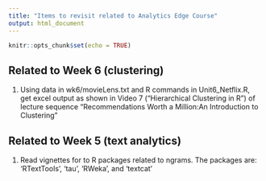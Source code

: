 ```yaml
---
title: "Items to revisit related to Analytics Edge Course"
output: html_document
---
```


```r
knitr::opts_chunk$set(echo = TRUE)
```
## Related to Week 6 (clustering)
1. Using data in wk6/movieLens.txt and R commands in Unit6_Netflix.R, get excel output
as shown in Video 7 ("Hierarchical Clustering in R") of lecture sequence "Recommendations Worth a Million:An Introduction to Clustering"

## Related to Week 5 (text analytics) 
1. Read vignettes for to R packages related to ngrams. The packages are: 'RTextTools', 'tau',
'RWeka', and 'textcat'

